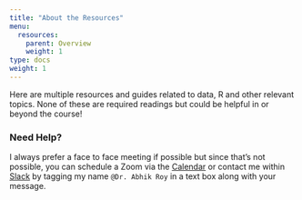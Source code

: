 ```yaml
---
title: "About the Resources"
menu:
  resources:
    parent: Overview
    weight: 1
type: docs
weight: 1
---
```


Here are multiple resources and guides related to data, R and other relevant topics. None of these are required readings but could be helpful in or beyond the course!

### Need Help?
I always prefer a face to face meeting if possible but since that's not possible, you can schedule a Zoom via the [Calendar](https://calendly.com/nopiecharts/short30){target="_blank"} or contact me within [Slack](https://2021edp613.slack.com){target="_blank"} by tagging my name `@Dr. Abhik Roy` in a text box along with your message.

